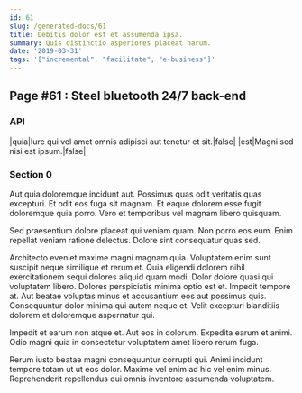 ```yaml
---
id: 61
slug: /generated-docs/61
title: Debitis dolor est et assumenda ipsa.
summary: Quis distinctio asperiores placeat harum.
date: '2019-03-31'
tags: '["incremental", "facilitate", "e-business"]'
---
```


## Page #61 : Steel bluetooth 24/7 back-end
### API

|quia|Iure qui vel amet omnis adipisci aut tenetur et sit.|false|
|est|Magni sed nisi est ipsum.|false|




<Partial />


### Section 0
Aut quia doloremque incidunt aut. Possimus quas odit veritatis quas excepturi. Et odit eos fuga sit magnam. Et eaque dolorem esse fugit doloremque quia porro. Vero et temporibus vel magnam libero quisquam.
 Sed praesentium dolore placeat qui veniam quam. Non porro eos eum. Enim repellat veniam ratione delectus. Dolore sint consequatur quas sed.
 Architecto eveniet maxime magni magnam quia. Voluptatem enim sunt suscipit neque similique et rerum et. Quia eligendi dolorem nihil exercitationem sequi dolores aliquid quam modi. Dolor dolore quasi qui voluptatem libero. Dolores perspiciatis minima optio est et.
Impedit tempore at. Aut beatae voluptas minus et accusantium eos aut possimus quis. Consequuntur dolor minima qui autem neque et. Velit excepturi blanditiis dolorem et doloremque aspernatur qui.
 Impedit et earum non atque et. Aut eos in dolorum. Expedita earum et animi. Odio magni quia in consectetur voluptatem amet libero rerum fuga.
 Rerum iusto beatae magni consequuntur corrupti qui. Animi incidunt tempore totam ut ut eos dolor. Maxime vel enim ad hic vel enim minus. Reprehenderit repellendus qui omnis inventore assumenda voluptatem.
